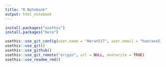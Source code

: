 ```yaml
---
title: "R Notebook"
output: html_notebook
---
```


```r
install.packages("usethis")
install.packages("here")

usethis::use_git_config(user.name = "Horan517", user.email = "haoranx517@gmail.com")
usethis::use_git()
usethis::use_github()
usethis::use_git_remote("origin", url = NULL, overwrite = TRUE)
usethis::use_readme_rmd()
```